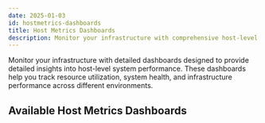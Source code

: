 ```yaml
---
date: 2025-01-03
id: hostmetrics-dashboards
title: Host Metrics Dashboards
description: Monitor your infrastructure with comprehensive host-level dashboards including Kubernetes and general host metrics for detailed system insights.
---
```


Monitor your infrastructure with detailed dashboards designed to provide detailed insights into host-level system performance. These dashboards help you track resource utilization, system health, and infrastructure performance across different environments.

## Available Host Metrics Dashboards

<HostMetricsDashboardsListicle />

